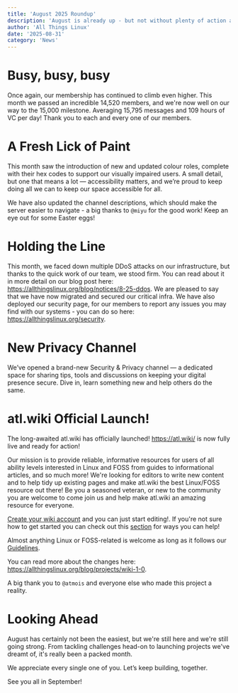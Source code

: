 ```yaml
---
title: 'August 2025 Roundup'
description: 'August is already up - but not without plenty of action along the way!'
author: 'All Things Linux'
date: '2025-08-31'
category: 'News'
---
```



# Busy, busy, busy 

Once again, our membership has continued to climb even higher. This month we passed an incredible 14,520 members, and we're now well on our way to the 15,000 milestone. Averaging 15,795 messages and 109 hours of VC per day! Thank you to each and every one of our members. 

# A Fresh Lick of Paint

This month saw the introduction of new and updated colour roles, complete with their hex codes to support our visually impaired users. A small detail, but one that means a lot — accessibility matters, and we’re proud to keep doing all we can to keep our space accessible for all. 

We have also updated the channel descriptions, which should make the server easier to navigate - a big thanks to `@miyu` for the good work! Keep an eye out for some Easter eggs! 

# Holding the Line

This month, we faced down multiple DDoS attacks on our infrastructure, but thanks to the quick work of our team, we stood firm. You can read about it in more detail on our blog post here: https://allthingslinux.org/blog/notices/8-25-ddos. We are pleased to say that we have now migrated and secured our critical infra. We have also deployed our security page, for our members to report any issues you may find with our systems - you can do so here: https://allthingslinux.org/security.  

# New Privacy Channel 

We’ve opened a brand-new Security & Privacy channel — a dedicated space for sharing tips, tools and discussions on keeping your digital presence secure. Dive in, learn something new and help others do the same.

# atl.wiki Official Launch! 

The long-awaited atl.wiki has officially launched! <https://atl.wiki/> is now fully live and ready for action!

Our mission is to provide reliable, informative resources for users of all ability levels interested in Linux and FOSS from guides to informational articles, and so much more! We're looking for editors to write new content and to help tidy up existing pages and make atl.wiki the best Linux/FOSS resource out there! Be you a seasoned veteran, or new to the community you are welcome to come join us and help make atl.wiki an amazing resource for everyone.

[Create your wiki account](<https://atl.wiki/Special:CreateAccount>) and you can just start editing!. If you're not sure how to get started you can check out this [section](<https://atl.wiki/ATL:Contributing#How_YOU_can_Help_the_Wiki>) for ways you can help! 

Almost anything Linux or FOSS-related is welcome as long as it follows our [Guidelines](<https://atl.wiki/ATL:Guidelines>).

You can read more about the changes here: <https://allthingslinux.org/blog/projects/wiki-1-0>.

A big thank you to `@atmois` and everyone else who made this project a reality.


# Looking Ahead

August has certainly not been the easiest, but we're still here and we're still going strong. From tackling challenges head-on to launching projects we've dreamt of, it's really been a packed month.

We appreciate every single one of you. Let’s keep building, together.

See you all in September!
